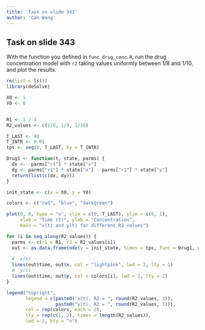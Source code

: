 ```yaml
---
title: 'Task on slide 343'
author: 'Can Wang'
---
```


## Task on slide 343

With the function you defined in `func_drug_conc.R`, run the drug concentration
model with `r2` taking values uniformly between 1/8 and 1/10, and plot the results.

```r
rm(list = ls())
library(deSolve)

X0 <- 1    
Y0 <- 0


R1 <- 1 / 3
R2_values <- c(1/8, 1/9, 1/10) 

T_LAST <- 40
T_INTR <- 0.01
tps <- seq(0, T_LAST, by = T_INTR)

Drug1 <- function(t, state, parms) {
  dx <- -parms["r1"] * state["x"]
  dy <- parms["r1"] * state["x"] - parms["r2"] * state["y"]
  return(list(c(dx, dy)))
}

init_state <- c(x = X0, y = Y0)

colors <- c("red", "blue", "darkgreen")

plot(0, 0, type = "n", xlim = c(0, T_LAST), ylim = c(0, 1),
     xlab = "Time (t)", ylab = "Concentration",
     main = "x(t) and y(t) for different R2 values")

for (i in seq_along(R2_values)) {
  parms <- c(r1 = R1, r2 = R2_values[i])
  out <- as.data.frame(ode(y = init_state, times = tps, func = Drug1, parms = parms))
  
  #  x(t)
  lines(out$time, out$x, col = "lightpink", lwd = 2, lty = 1)
  #  y(t)
  lines(out$time, out$y, col = colors[i], lwd = 2, lty = 2)
}

legend("topright",
       legend = c(paste0("x(t), R2 = ", round(R2_values, 3)),
                  paste0("y(t), R2 = ", round(R2_values, 3))),
       col = rep(colors, each = 2),
       lty = rep(c(1, 2), times = length(R2_values)),
       lwd = 2, bty = "n")
```
